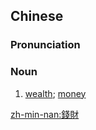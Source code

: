 ==Chinese==
{{zh-forms|s=钱财}}

===Pronunciation===
{{zh-pron
|m=qiáncái
|c=cin4 coi4
|mn=chîⁿ-châi
|cat=n
}}

===Noun===
{{zh-noun}}

# [[wealth]]; [[money]]

[[zh-min-nan:錢財]]